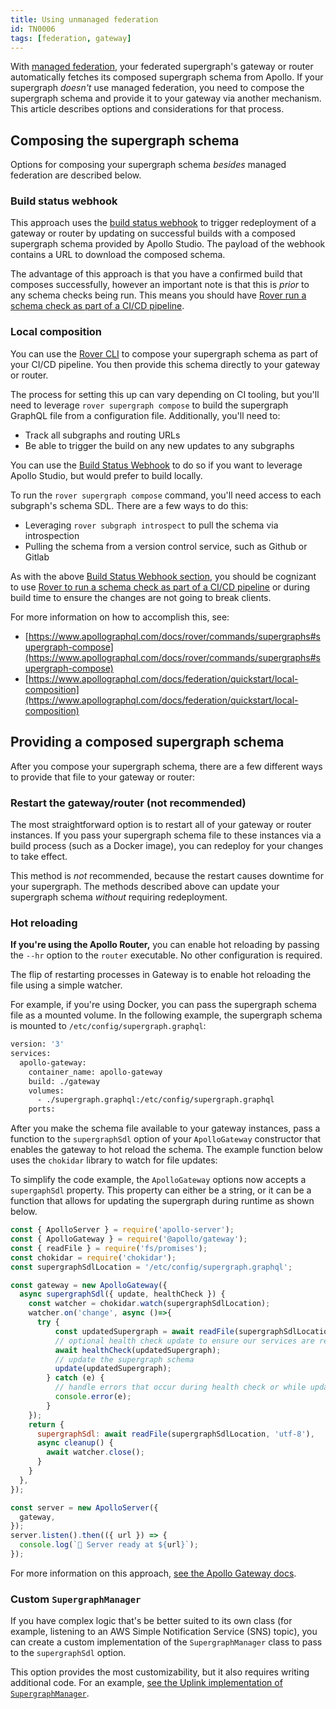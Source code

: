 ```yaml
---
title: Using unmanaged federation
id: TN0006
tags: [federation, gateway]
---
```


With [managed federation](/federation/managed-federation/overview/), your federated supergraph's gateway or router automatically fetches its composed supergraph schema from Apollo. If your supergraph _doesn't_ use managed federation, you need to compose the supergraph schema and provide it to your gateway via another mechanism. This article describes options and considerations for that process.

## Composing the supergraph schema

Options for composing your supergraph schema _besides_ managed federation are described below.

### Build status webhook

This approach uses the [build status webhook](/studio/build-status-notification) to trigger redeployment of a gateway or router by updating on successful builds with a composed supergraph schema provided by Apollo Studio. The payload of the webhook contains a URL to download the composed schema. 

The advantage of this approach is that you have a confirmed build that composes successfully, however an important note is that this is _prior_ to any schema checks being run. This means you should have [Rover run a schema check as part of a CI/CD pipeline](https://www.apollographql.com/docs/rover/commands/subgraphs/#checking-subgraph-schema-changes).

### Local composition

You can use the [Rover CLI](/rover/) to compose your supergraph schema as part of your CI/CD pipeline. You then provide this schema directly to your gateway or router.

The process for setting this up can vary depending on CI tooling, but you'll need to leverage `rover supergraph compose` to build the supergraph GraphQL file from a configuration file. Additionally, you'll need to:

- Track all subgraphs and routing URLs
- Be able to trigger the build on any new updates to any subgraphs

You can use the [Build Status Webhook](https://www.apollographql.com/docs/studio/build-status-notification) to do so if you want to leverage Apollo Studio, but would prefer to build locally.

To run the `rover supergraph compose` command, you'll need access to each subgraph's schema SDL. There are a few ways to do this: 

- Leveraging `rover subgraph introspect` to pull the schema via introspection
- Pulling the schema from a version control service, such as Github or Gitlab

As with the above [Build Status Webhook section](#build-status-webhook), you should be cognizant to use [Rover to run a schema check as part of a CI/CD pipeline](https://www.apollographql.com/docs/rover/commands/subgraphs/#checking-subgraph-schema-changes) or during build time to ensure the changes are not going to break clients. 

For more information on how to accomplish this, see: 

- [https://www.apollographql.com/docs/rover/commands/supergraphs#supergraph-compose](https://www.apollographql.com/docs/rover/commands/supergraphs#supergraph-compose)
- [https://www.apollographql.com/docs/federation/quickstart/local-composition](https://www.apollographql.com/docs/federation/quickstart/local-composition)

## Providing a composed supergraph schema

After you compose your supergraph schema, there are a few different ways to provide that file to your gateway or router:

### Restart the gateway/router (not recommended)

The most straightforward option is to restart all of your gateway or router instances. If you pass your supergraph schema file to these instances via a build process (such as a Docker image), you can redeploy for your changes to take effect.

This method is _not_ recommended, because the restart causes downtime for your supergraph. The methods described above can update your supergraph schema _without_ requiring redeployment.

### Hot reloading

**If you're using the Apollo Router,** you can enable hot reloading by passing the `--hr` option to the `router` executable. No other configuration is required.

The flip of restarting processes in Gateway is to enable hot reloading the file using a simple watcher. 

For example, if you're using Docker, you can pass the supergraph schema file as a mounted volume. In the following example, the supergraph schema is mounted to `/etc/config/supergraph.graphql`:

```Dockerfile
version: '3'
services:
  apollo-gateway:
    container_name: apollo-gateway
    build: ./gateway
    volumes:
      - ./supergraph.graphql:/etc/config/supergraph.graphql
    ports:
```

After you make the schema file available to your gateway instances, pass a function to the `supergraphSdl` option of your `ApolloGateway` constructor that enables the gateway to hot reload the schema. The example function below uses the `chokidar` library to watch for file updates:

To simplify the code example, the `ApolloGateway` options now accepts a `supergaphSdl` property. This property can either be a string, or it can be a function that allows for updating the supergraph during runtime as shown below.  

```js
const { ApolloServer } = require('apollo-server');
const { ApolloGateway } = require('@apollo/gateway');
const { readFile } = require('fs/promises');
const chokidar = require('chokidar');
const supergraphSdlLocation = '/etc/config/supergraph.graphql';

const gateway = new ApolloGateway({
  async supergraphSdl({ update, healthCheck }) {
    const watcher = chokidar.watch(supergraphSdlLocation);
    watcher.on('change', async ()=>{
      try {
          const updatedSupergraph = await readFile(supergraphSdlLocation, 'utf-8');
          // optional health check update to ensure our services are responsive
          await healthCheck(updatedSupergraph);
          // update the supergraph schema
          update(updatedSupergraph);
        } catch (e) {
          // handle errors that occur during health check or while updating the supergraph schema
          console.error(e);
        }
    });
    return {
      supergraphSdl: await readFile(supergraphSdlLocation, 'utf-8'),
      async cleanup() {
        await watcher.close();
      }
    }
  },
});

const server = new ApolloServer({
  gateway,
});
server.listen().then(({ url }) => {
  console.log(`🚀 Server ready at ${url}`);
});
```

For more information on this approach, [see the Apollo Gateway docs](/federation/gateway.mdx#updating-the-supergraph-schema).

### Custom `SupergraphManager`

If you have complex logic that's be better suited to its own class (for example, listening to an AWS Simple Notification Service (SNS) topic), you can create a custom implementation of the `SupergraphManager` class to pass to the `supergraphSdl` option.

This option provides the most customizability, but it also requires writing additional code. For an example, [see the Uplink implementation of `SupergraphManager`](https://github.com/apollographql/federation/blob/main/gateway-js/src/supergraphManagers/UplinkSupergraphManager/index.ts). 
